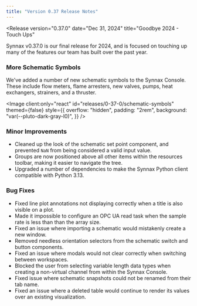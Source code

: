 ```yaml
---
title: "Version 0.37 Release Notes"
---
```



<Release
    version="0.37.0"
    date="Dec 31, 2024"
    title="Goodbye 2024 - Touch Ups"
>

<Thumbnail />

Synnax v0.37.0 is our final release for 2024, and is focused on touching up many of the
features our team has built over the past year.

### More Schematic Symbols

We've added a number of new schematic symbols to the Synnax Console. These include flow
meters, flame arresters, new valves, pumps, heat exchangers, strainers, and a thruster.

<Image
  client:only="react"
  id="releases/0-37-0/schematic-symbols"
  themed={false}
  style={{
    overflow: "hidden",
    padding: "2rem",
    background: "var(--pluto-dark-gray-l0)",
  }}
/>

### Minor Improvements

- Cleaned up the look of the schematic set point component, and prevented `NaN` from
  being considered a valid input value.
- Groups are now positioned above all other items within the resources toolbar, making
  it easier to navigate the tree.
- Upgraded a number of dependencies to make the Synnax Python client compatible with
  Python 3.13.

### Bug Fixes

- Fixed line plot annotations not displaying correctly when a title is also visible on a
  plot.
- Made it impossible to configure an OPC UA read task when the sample rate is less than
  than the array size.
- Fixed an issue where importing a schematic would mistakenly create a new window.
- Removed needless orientation selectors from the schematic switch and button
  components.
- Fixed an issue where modals would not clear correctly when switching between
  workspaces.
- Blocked the user from selecting variable length data types when creating a non-virtual
  channel from within the Synnax Console.
- Fixed issue where schematic snapshots could not be renamed from their tab name.
- Fixed an issue where a deleted table would continue to render its values over an
  existing visualization.

</Release>
